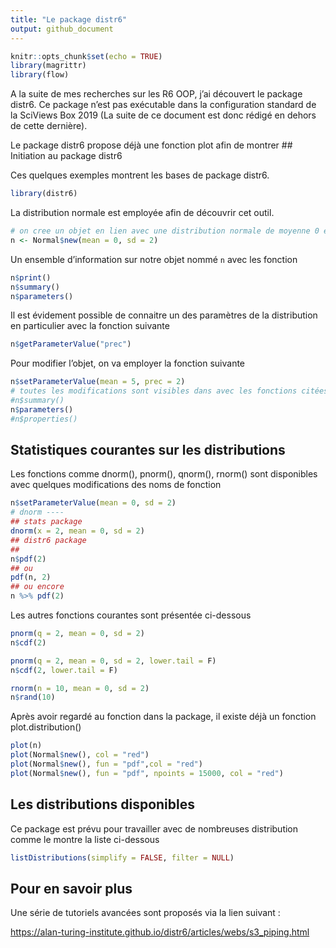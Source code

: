 ```yaml
---
title: "Le package distr6"
output: github_document
---
```


```r
knitr::opts_chunk$set(echo = TRUE)
library(magrittr)
library(flow)
```

A la suite de mes recherches sur les R6 OOP, j'ai découvert le package distr6. Ce package n'est pas exécutable dans la configuration standard de la SciViews Box 2019 (La suite de ce document est donc rédigé en dehors de cette dernière).

Le package distr6 propose déjà une fonction plot afin de montrer 
## Initiation au package distr6

Ces quelques exemples montrent les bases de package distr6.

```r
library(distr6)
```

La distribution normale est employée afin de découvrir cet outil. 

```r
# on cree un objet en lien avec une distribution normale de moyenne 0 et d'écart-type de 2
n <- Normal$new(mean = 0, sd = 2)
```

Un ensemble d'information sur notre objet nommé `n` avec les fonction 

```r
n$print()
n$summary()
n$parameters()
```

Il est évidement possible de connaitre un des paramètres de la distribution en particulier avec la fonction suivante

```r
n$getParameterValue("prec")
```

Pour modifier l'objet, on va employer la fonction suivante

```r
n$setParameterValue(mean = 5, prec = 2)
# toutes les modifications sont visibles dans avec les fonctions citées précédement
#n$summary()
n$parameters()
#n$properties()
```

## Statistiques courantes sur les distributions

Les fonctions comme dnorm(), pnorm(), qnorm(), rnorm() sont disponibles avec quelques modifications des noms de fonction

```r
n$setParameterValue(mean = 0, sd = 2)
# dnorm ----
## stats package
dnorm(x = 2, mean = 0, sd = 2)
## distr6 package
## 
n$pdf(2)
## ou 
pdf(n, 2)
## ou encore
n %>% pdf(2)
```

Les autres fonctions courantes sont présentée ci-dessous

```r
pnorm(q = 2, mean = 0, sd = 2)
n$cdf(2)

pnorm(q = 2, mean = 0, sd = 2, lower.tail = F)
n$cdf(2, lower.tail = F)

rnorm(n = 10, mean = 0, sd = 2)
n$rand(10)
```

Après avoir regardé au fonction dans la package, il existe déjà un fonction plot.distribution()

```r
plot(n)
plot(Normal$new(), col = "red")
plot(Normal$new(), fun = "pdf",col = "red")
plot(Normal$new(), fun = "pdf", npoints = 15000, col = "red")
```


## Les distributions disponibles

Ce package est prévu pour travailler avec de nombreuses distribution comme le montre la liste ci-dessous 

```r
listDistributions(simplify = FALSE, filter = NULL)
```


## Pour en savoir plus

Une série de tutoriels avancées sont proposés via la lien suivant :

<https://alan-turing-institute.github.io/distr6/articles/webs/s3_piping.html>

